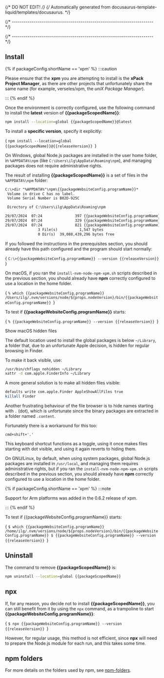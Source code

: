{/* DO NOT EDIT! */}
{/* Automatically generated from docusaurus-template-liquid/templates/docusaurus. */}

{/* ------------------------------------------------------------------------ */}



{/* ------------------------------------------------------------------------ */}

## Install

{% if packageConfig.shortName == 'xpm' %}
:::caution

Please ensure that the **xpm** you are attempting to install is the
**xPack Project Manager**, as there are other projects that
unfortunately share the same name
(for example, verseles/xpm, the _uniX Package Manager_).

:::
{% endif %}

Once the environment is correctly configured, use the following
command to install the **latest** version of **{{packageScopedName}}**:

```sh
npm install --location=global {{packageScopedName}}@latest
```

To install a **specific version**, specify it explicitly:

<CodeBlock language="sh"> {
`npm install --location=global {{packageScopedName}}@{{releaseVersion}}
`} </CodeBlock>

<Tabs groupId="operating-systems">

<TabItem value="windows" label="Windows" default>

On Windows, global Node.js packages are installed in the
user home folder, in `%APPDATA%\npm`
(like `C:\Users\ilg\AppData\Roaming\npm`), and managing packages
does not require administrative rights.

The result of installing **{{packageScopedName}}** is a set of files in the `%APPDATA%\npm` folder:

```txt
C:\>dir "%APPDATA%"\npm\{{packageWebsiteConfig.programName}}*
 Volume in drive C has no label.
 Volume Serial Number is B02D-925C

 Directory of C:\Users\ilg\AppData\Roaming\npm

29/07/2024  07:24               397 {{packageWebsiteConfig.programName}}
29/07/2024  07:24               329 {{packageWebsiteConfig.programName}}.cmd
29/07/2024  07:24               821 {{packageWebsiteConfig.programName}}.ps1
               3 File(s)          1,547 bytes
               0 Dir(s)  39,088,439,296 bytes free
```

If you followed the instructions in the
prerequisites section, you should
already have this path configured and the program should start normally:

<CodeBlock language="console"> {
`C:\>{{packageWebsiteConfig.programName}} --version
{{releaseVersion}}
`} </CodeBlock>

<TroubleshootingWindows />

</TabItem>

<TabItem value="macos" label="macOS">

On macOS, if you ran the `install-nvm-node-npm-xpm.sh` scripts described
in the previous section, you should
already have **npm** correctly configured to use a location in the home folder.

<CodeBlock language="console"> {
`% which {{packageWebsiteConfig.programName}}
/Users/ilg/.nvm/versions/node/${props.nodeVersion}/bin/{{packageWebsiteConfig.programName}}
`} </CodeBlock>

To test if **{{packageWebsiteConfig.programName}}** starts:

<CodeBlock language="console"> {
`% {{packageWebsiteConfig.programName}} --version
{{releaseVersion}}
`} </CodeBlock>

<Heading as="h3">Show macOS hidden files</Heading>

The default location used to install the global packages is
below `~/Library`, a folder that, due to an unfortunate Apple decision,
is hidden for regular browsing in Finder.

To make it back visible, use:

```sh
/usr/bin/chflags nohidden ~/Library
xattr -d com.apple.FinderInfo ~/Library
```

A more general solution is to make all hidden files visible:

```sh
defaults write com.apple.Finder AppleShowAllFiles true
killall Finder
```

Another frustrating behaviour of the file browser is to hide names starting
with `.` (dot), which is unfortunate since the binary packages are
extracted in a folder named `.content`.

Fortunately there is a workaround for this too:

```console
cmd+shift+'.'
```

This keyboard shortcut functions as a toggle, using it once makes files
starting with dot visible,
and using it again reverts to hiding them.

</TabItem>

<TabItem value="linux" label="GNU/Linux">

On GNU/Linux, by default, when using system packages,
global Node.js packages are installed in
`/usr/local`, and managing them requires administrative rights,
but if you ran the `install-nvm-node-npm-xpm.sh` scripts described
in the previous section, you should
already have **npm** correctly configured to use a location in the home folder.

{% if packageConfig.shortName == 'xpm' %}
:::note

Support for Arm platforms was
added in the 0.6.2 release of xpm.

:::
{% endif %}

To test if {{packageWebsiteConfig.programName}} starts:

<CodeBlock language="console"> {
`$ which {{packageWebsiteConfig.programName}}
/home/ilg/.nvm/versions/node/${props.nodeVersion}/bin/{{packageWebsiteConfig.programName}}
$ {{packageWebsiteConfig.programName}} --version
{{releaseVersion}}
`} </CodeBlock>

</TabItem>

</Tabs>

## Uninstall

The command to remove **{{packageScopedName}}** is:

```sh
npm uninstall --location=global {{packageScopedName}}
```

<NoAdministrativeRights />

## npx

If, for any reason, you decide not to install **{{packageScopedName}}**, you can still
benefit from it by using the `npx` command, as a trampoline to start **{{packageWebsiteConfig.programName}}**:

<CodeBlock language="console"> {
`$ npx {{packageWebsiteConfig.programName}} --version
{{releaseVersion}}
`} </CodeBlock>

However, for regular usage, this method is not efficient, since
**npx** will need to prepare the Node.js module
for each run, and this takes some time.

## npm folders

For more details on the folders used by npm, see
[npm-folders](https://docs.npmjs.com/files/folders).
